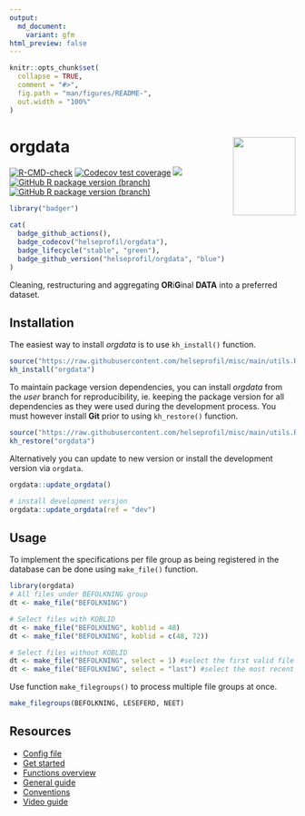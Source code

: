 ```yaml
---
output:
  md_document:
    variant: gfm
html_preview: false
---
```


<!-- README.md is generated from README.Rmd. Please edit that file -->

```r
knitr::opts_chunk$set(
  collapse = TRUE,
  comment = "#>",
  fig.path = "man/figures/README-",
  out.width = "100%"
)
```

# orgdata <img src='man/figures/logo.png' align="right" width="110" height="138" />

<!-- badges: start -->

[![R-CMD-check](https://github.com/helseprofil/orgdata/workflows/R-CMD-check/badge.svg)](https://github.com/helseprofil/orgdata/actions)
[![Codecov test coverage](https://img.shields.io/codecov/c/github/helseprofil/orgdata?logo=codecov)](https://app.codecov.io/gh/helseprofil/orgdata?branch=main)
[![](https://img.shields.io/badge/lifecycle-stable-green.svg)](https://lifecycle.r-lib.org/articles/stages.html#stable)
[![GitHub R package version (branch)](https://img.shields.io/github/r-package/v/helseprofil/orgdata/main)](https://github.com/helseprofil/orgdata)
[![GitHub R package version (branch)](https://img.shields.io/github/r-package/v/helseprofil/orgdata/dev)](https://github.com/helseprofil/orgdata)
<!-- badges: end -->

```r
library("badger")
```

```r
cat(
  badge_github_actions(),
  badge_codecov("helseprofil/orgdata"),
  badge_lifecycle("stable", "green"),
  badge_github_version("helseprofil/orgdata", "blue")
)
```

Cleaning, restructuring and aggregating **OR**i**G**inal **DATA** into a
preferred dataset.

## Installation

The easiest way to install *orgdata* is to use `kh_install()` function.

```r
source("https://raw.githubusercontent.com/helseprofil/misc/main/utils.R")
kh_install("orgdata")
```

To maintain package version dependencies, you can install *orgdata* from the
*user* branch for reproducibility, ie. keeping the package version for all
dependencies as they were used during the development process. You must however
install **Git** prior to using `kh_restore()` function.

```r
source("https://raw.githubusercontent.com/helseprofil/misc/main/utils.R")
kh_restore("orgdata")
```

Alternatively you can update to new version or install the development version
via `orgdata`.

```r
orgdata::update_orgdata()

# install development versjon
orgdata::update_orgdata(ref = "dev")
```

## Usage 

To implement the specifications per file group as being registered in the
database can be done using `make_file()` function.

```r
library(orgdata)
# All files under BEFOLKNING group
dt <- make_file("BEFOLKNING")

# Select files with KOBLID
dt <- make_file("BEFOLKNING", koblid = 48)
dt <- make_file("BEFOLKNING", koblid = c(48, 72))

# Select files without KOBLID
dt <- make_file("BEFOLKNING", select = 1) #select the first valid file
dt <- make_file("BEFOLKNING", select = "last") #select the most recent file
```

Use function `make_filegroups()` to process multiple file groups at once.

```r
make_filegroups(BEFOLKNING, LESEFERD, NEET)
```

## Resources

- [Config file](https://github.com/helseprofil/config/blob/main/config-orgdata.yml)
- [Get started](https://helseprofil.github.io/orgdata/articles/get-started.html)
- [Functions overview](https://helseprofil.github.io/orgdata/reference/index.html)
- [General guide](https://helseprofil.github.io)
- [Conventions](https://helseprofil.github.io/orgdata/articles/standard.html)
- [Video guide](https://youtu.be/PhEQq4iWJCY)

